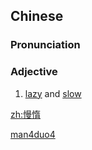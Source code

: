 ==Chinese==
{{zh-forms}}

===Pronunciation===
{{zh-pron
|m=mànduò
|cat=a
}}

===Adjective===
{{zh-adj}}

# {{lb|zh|literary}} [[lazy]] and [[slow]]

[[Category:Mandarin literary terms|man4duo4]]

[[zh:慢惰]]
